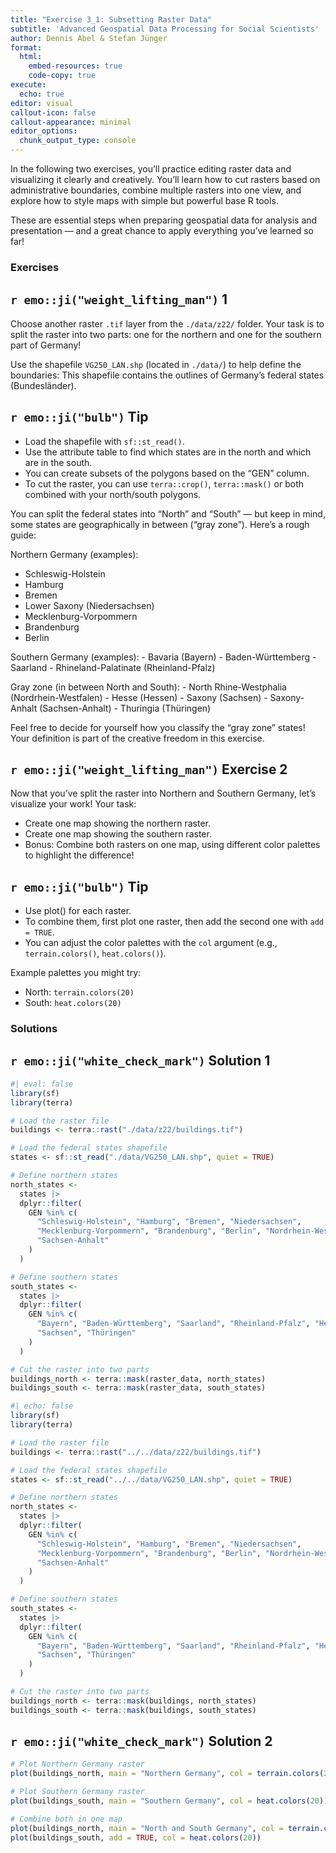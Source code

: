 ```yaml
---
title: "Exercise 3_1: Subsetting Raster Data"
subtitle: 'Advanced Geospatial Data Processing for Social Scientists'
author: Dennis Abel & Stefan Jünger
format: 
  html:
    embed-resources: true
    code-copy: true
execute:
  echo: true
editor: visual
callout-icon: false
callout-appearance: minimal
editor_options: 
  chunk_output_type: console
---
```


In the following two exercises, you'll practice editing raster data and visualizing it clearly and creatively. You'll learn how to cut rasters based on administrative boundaries, combine multiple rasters into one view, and explore how to style maps with simple but powerful base R tools.

These are essential steps when preparing geospatial data for analysis and presentation — and a great chance to apply everything you've learned so far!

### Exercises

::: callout-note
## `r emo::ji("weight_lifting_man")` 1

Choose another raster `.tif` layer from the `./data/z22/` folder. Your task is to split the raster into two parts: one for the northern and one for the southern part of Germany!

Use the shapefile `VG250_LAN.shp` (located in `./data/`) to help define the boundaries: This shapefile contains the outlines of Germany’s federal states (Bundesländer).
:::

::: {.callout-caution collapse="true"}
## `r emo::ji("bulb")` Tip

-   Load the shapefile with `sf::st_read()`.
-   Use the attribute table to find which states are in the north and which are in the south.
-   You can create subsets of the polygons based on the "GEN" column.
-   To cut the raster, you can use `terra::crop()`, `terra::mask()` or both combined with your north/south polygons.

You can split the federal states into "North" and "South" — but keep in mind, some states are geographically in between ("gray zone"). Here's a rough guide:

Northern Germany (examples):

-   Schleswig-Holstein
-   Hamburg
-   Bremen
-   Lower Saxony (Niedersachsen)
-   Mecklenburg-Vorpommern
-   Brandenburg
-   Berlin

Southern Germany (examples): - Bavaria (Bayern) - Baden-Württemberg - Saarland - Rhineland-Palatinate (Rheinland-Pfalz)

Gray zone (in between North and South): - North Rhine-Westphalia (Nordrhein-Westfalen) - Hesse (Hessen) - Saxony (Sachsen) - Saxony-Anhalt (Sachsen-Anhalt) - Thuringia (Thüringen)

Feel free to decide for yourself how you classify the "gray zone" states! Your definition is part of the creative freedom in this exercise.
:::

::: callout-note
## `r emo::ji("weight_lifting_man")` Exercise 2

Now that you've split the raster into Northern and Southern Germany, let’s visualize your work! Your task:

-   Create one map showing the northern raster.
-   Create one map showing the southern raster.
-   Bonus: Combine both rasters on one map, using different color palettes to highlight the difference!
:::

::: {.callout-caution collapse="true"}
## `r emo::ji("bulb")` Tip

-   Use plot() for each raster.
-   To combine them, first plot one raster, then add the second one with `add = TRUE`.
-   You can adjust the color palettes with the `col` argument (e.g., `terrain.colors()`, `heat.colors()`).

Example palettes you might try:

-   North: `terrain.colors(20)`
-   South: `heat.colors(20)`
:::

### Solutions

::: {.callout-tip collapse="true"}
## `r emo::ji("white_check_mark")` Solution 1

```r
#| eval: false
library(sf)
library(terra)

# Load the raster file
buildings <- terra::rast("./data/z22/buildings.tif")  

# Load the federal states shapefile
states <- sf::st_read("./data/VG250_LAN.shp", quiet = TRUE)

# Define northern states
north_states <- 
  states |> 
  dplyr::filter(
    GEN %in% c(
      "Schleswig-Holstein", "Hamburg", "Bremen", "Niedersachsen", 
      "Mecklenburg-Vorpommern", "Brandenburg", "Berlin", "Nordrhein-Westfalen", 
      "Sachsen-Anhalt"
    )
  )

# Define southern states
south_states <- 
  states |> 
  dplyr::filter(
    GEN %in% c(
      "Bayern", "Baden-Württemberg", "Saarland", "Rheinland-Pfalz", "Hessen", 
      "Sachsen", "Thüringen"
    )
  )

# Cut the raster into two parts
buildings_north <- terra::mask(raster_data, north_states)
buildings_south <- terra::mask(raster_data, south_states)
```

```r
#| echo: false
library(sf)
library(terra)

# Load the raster file
buildings <- terra::rast("../../data/z22/buildings.tif")  

# Load the federal states shapefile
states <- sf::st_read("../../data/VG250_LAN.shp", quiet = TRUE)

# Define northern states
north_states <- 
  states |> 
  dplyr::filter(
    GEN %in% c(
      "Schleswig-Holstein", "Hamburg", "Bremen", "Niedersachsen", 
      "Mecklenburg-Vorpommern", "Brandenburg", "Berlin", "Nordrhein-Westfalen", 
      "Sachsen-Anhalt"
    )
  )

# Define southern states
south_states <- 
  states |> 
  dplyr::filter(
    GEN %in% c(
      "Bayern", "Baden-Württemberg", "Saarland", "Rheinland-Pfalz", "Hessen", 
      "Sachsen", "Thüringen"
    )
  )

# Cut the raster into two parts
buildings_north <- terra::mask(buildings, north_states)
buildings_south <- terra::mask(buildings, south_states)
```
:::

::: {.callout-tip collapse="true"}
## `r emo::ji("white_check_mark")` Solution 2

```r
# Plot Northern Germany raster
plot(buildings_north, main = "Northern Germany", col = terrain.colors(20))

# Plot Southern Germany raster
plot(buildings_south, main = "Southern Germany", col = heat.colors(20))

# Combine both in one map
plot(buildings_north, main = "North and South Germany", col = terrain.colors(20))
plot(buildings_south, add = TRUE, col = heat.colors(20))

```
:::

